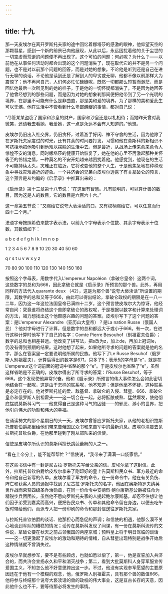 ```yaml
---
---
---
```

title: 十九
---



那一天皮埃尔在离开罗斯托夫家的途中回忆着娜塔莎的感激的眼神，他仰望天空的那颗彗星，感到一个新的前景已向他展现，从此以后，永远困扰着他的关于尘世的一切空虚而荒诞的问题便不再出现了。这个可怕的问题：何必呢？为什么？——以前他在从事任何活动时都会出现的这个问题消失了，现在取代它的并不是另一个问题，也不是对以前那个问题的回答，而是对她的想象。不论他是听到还是自己在进行无聊的谈话，不论他是读到还是了解到人的卑劣或无聊，他都不像以前那样大为震惊了；他不再问自己，人们何必忙忙碌碌呢，既然一切都那么短暂而渺茫，而是回忆他最后一次所见到的她的样子，于是他的一切怀疑都消失了，不是因为她回答了他曾经想到的那些问题，而是因为对她的想象刹那间便把他带到了另一个光明的境界，在那里不可能有什么是非曲直，那是美和爱的境界，为了那样的美和爱此生可以无憾。他在生活中不管看到什么卑鄙龌龊的事情，都对自己说：

“尽管某某盗窃了国家和沙皇的财产，国家和沙皇还是以礼相待；而她昨天曾对我微笑，还请我去看她，我爱她，这一点是永远不会有人知道的。”他想。

皮埃尔仍旧出入社交界，仍旧贪杯，过着游手好闲、神不守舍的生活，因为他除了在罗斯托夫家度过的时光，还有其余的时间要打发，习惯和他在莫斯科的新相识不可抗拒地把他吸引到他难以摆脱的生活中去。但是最近，从战场上传来愈来愈令人惊惶不安的消息，同时娜塔莎的健康开始恢复了，她在他的心里不再激起那种关怀备至的怜惜之情，一种莫名的不安开始越来越困扰着他。他感觉到，他现在的生活不可能持续太久，灾难正在临近，它将改变他的整个人生，于是他焦急地在种种现象中寻找灾难逼近的迹象。一个共济会的兄弟向皮埃尔透露了有关拿破仑的预言，这个预言是从约翰的《启示录》中推算出来的：

《启示录》第十三章第十八节说：“在这里有智慧。凡有聪明的，可以算计兽的数目，因为这是人的数目，它的数目是六百六十六。”

这一章第五节说：“又赐给它说夸大亵渎话的口，又有权柄赐给它，可以任意而行四十二个月。”

法语字母按照希伯来数字表示法，以前九个字母表示个位数、其余字母表示十位数，其数值如下：

a	b	c	d	e	f	g	h	i	k	l	m	n	o	p

1	2	3	4	5	6	7	8	9	10	20	30	40	50	60

q	r	s	t	u	v	w	x	y	z

70	80	90	100	110	120	130	140	150	160

按照这个字母表，用数字代入L'empereur Napoléon（拿破仑皇帝）这两个词，这些数字的总和为666，因此拿破仑就是《启示录》所预言的那个兽。此外，再用同样的方法代入quarante deux （42），这是为那个兽“说夸大亵渎话”所设置的期限，其数字的总和又等于666，由此可以得出结论，拿破仑政权的期限是在一八一二年，因为这一年这位法国皇帝已满四十二岁。这个预言使皮埃尔大为惊讶，他经常自问：究竟谁将终结这个兽即拿破仑的政权呢，于是根据以数字和计算来处理词的方法，竭力想找出这个他颇感兴趣的问题的答案。皮埃尔写下了这个问题的答案：是L'empereur Alexandre（亚历山大皇帝）？是La nation Russe（俄国人民）？他对字母进行了计算，但是数字的总和都远大于或小于666。有一次，在进行这种计算时他写下了自己的名字：Comte Pierre Besouhof（别祖霍夫伯爵）；数字的总和也相差甚远。他改变了拼写法，把s改为z，加上de，再加上冠词le，仍没有得到预期的结果。这时他想了起来，如果他所寻求的问题的答案就是他的名字，那么在答案里一定要说明他所属的民族。他写下了Le Russe Besuhof（俄罗斯人别祖霍夫），计算后得出的数字是671。只多了5；表示5的字母是“e”，就是在L'empereur这个词前面的冠词中省略的那个“e”。于是皮埃尔也省略了“e”，虽然这样省略是不正确的，皮埃尔得出了所寻求的答案：l'Russe Besuhof，等于666。这个发现使他异常兴奋。他和《启示录》所预言的伟大事件怎么会如此密切地结合在一起呢，这是由于怎样的联系呢，他不知道；但是他毫不怀疑，这种联系是必定存在的。他对罗斯托娃的爱、敌基督、拿破仑的入侵、彗星、666、拿破仑皇帝和俄罗斯人别祖霍夫——这一切合在一起，必将酝酿成熟、猛然爆发，使他彻底摆脱莫斯科习气——他觉得自己是这种习气的囚徒——的邪恶、渺小的世界，把他引向伟大的功勋和伟大的幸福。

在诵读祷文的那个星期日的头一天，皮埃尔曾答应罗斯托夫家，从他的老相识拉斯托普钦伯爵那里给他们带来告俄国民众书和来自军中的最新消息。皮埃尔清晨去见拉斯托普钦伯爵，在他那里碰到了刚从部队来的信使。

信使是皮埃尔所认识的莫斯科擅长跳芭蕾舞的人之一。

“看在上帝分上，能不能帮帮忙？”信使说，“我带来了满满一口袋家信。”

在这些书信中有一封是尼古拉·罗斯托夫写给父亲的信。皮埃尔拿了这封信。此外，拉斯托普钦伯爵给皮埃尔拿来了刚印好的皇上告莫斯科民众书、军方最近的命令和他自己新写的传单。皮埃尔看了军方的命令，在一份命令中，他在有关负伤、阵亡和获奖人员的通报中找到了尼古拉·罗斯托夫的名字，他因在奥斯特罗夫纳英勇作战而荣获四级圣乔治勋章，在同一份命令中安德烈·鲍尔康斯基公爵被任命为精锐步兵团团长。虽然他不愿向罗斯托夫家的人提起鲍尔康斯基，却忍不住想让他们因子弟受到嘉奖而高兴，便把告民众书、传单和其他命令留在身边，以便去吃午饭时带给他们，而派专人把一份印刷的命令和那封信送往罗斯托夫家。

与拉斯托普钦伯爵的谈话、他那担心而急促的声调；和信使的相遇，他那么漠不关心地谈到军队的糟糕的情况；谣传在莫斯科发现了间谍，有一份在莫斯科流传的文件说，拿破仑要在秋天之前占领俄国的两座京城；预料皇上将于明日驾临的谈话——这一切更激起了皮埃尔的激动和期待的情绪，自从彗星出现特别是战争开始后这种情绪就不曾消失过。

皮埃尔早就想参军，要不是有些顾虑，也就如愿以偿了，第一，他是宣誓加入共济会的，而共济会宣扬永久和平和消灭战争；第二，看到大批莫斯科人身穿军服宣传爱国主义，不知怎么他不好意思跨出这一步。不过，他没有实现参军愿望的主要原因还在于他有一个模糊的观念，他，俄罗斯人别祖霍夫，具有那个兽的数值666，他将参与终结那个说夸大亵渎话的兽的政权的伟大事业，这是亘古长存的天意，因此他什么也不干，要等待那必将发生的事情。